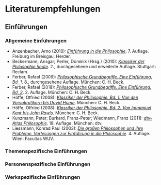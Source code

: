 # Literaturempfehlungen {#literatur}

## Einführungen

### Allgemeine Einführungen

- Anzenbacher, Arno (2010): *[Einführung in die Philosophie](https://www.herder.de/theologie-pastoral/shop/p2/29364-einfuehrung-in-die-philosophie-kartonierte-ausgabe/)*. 7. Auflage. Freiburg im Breisgau: Herder.
- Beckermann, Ansgar; Perler, Dominik (Hrsg.) (2010): *[Klassiker der Philosophie heute](https://www.reclam.de/detail/978-3-15-018731-9/Klassiker_der_Philosophie_heute/)*. 2., durchgesehene und erweiterte Auflage. Stuttgart: Reclam.
- Ferber, Rafael (2009): *[Philosophische Grundbegriffe. Eine Einführung. Bd. 1](https://www.chbeck.de/ferber-philosophische-grundbegriffe-1/product/27652/)*. 8., durchgesehene Auflage. München: C. H. Beck.
- Ferber, Rafael (2018): *[Philosophische Grundbegriffe. Eine Einführung. Bd. 2](https://www.chbeck.de/ferber-philosophische-grundbegriffe-1/product/27652/)*. 2. Auflage. München: C. H. Beck.
- Höffe, Otfried (2008): *[Klassiker der Philosophie. Bd. 1. Von den Vorsokratikern bis David Hume](https://www.chbeck.de/hoeffe-klassiker-philosophie-bd-1-vorsokratikern-david-hume/product/23211/)*. München: C. H. Beck.
- Höffe, Otfried (2008): *[Klassiker der Philosophie. Bd. 2. Von Immanuel Kant bis John Rawls](https://www.chbeck.de/hoeffe-klassiker-philosophie-bd-2-immanuel-kant-john-rawls/product/23212/)*. München: C. H. Beck.
- Kunzmann, Peter; Burkard, Franz-Peter; Wiedmann, Franz (2011): *[dtv-Atlas Philosophie](https://www.dtv.de/buch/dtv-atlas-philosophie-3229)*. 18. Auflage. München: dtv.
- Liessmann, Konrad Paul (2003): *[Die großen Philosophen und ihre Probleme. Vorlesungen zur Einführung in die Philosophie](https://www.utb.de/doi/book/10.36198/9783838522470)*. 4. Auflage. Wien: Facultas WUV.

### Themenspezifische Einführungen

### Personenspezifische Einführungen

### Werkspezifische Einführungen